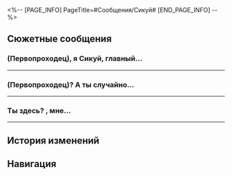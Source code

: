 <%-- [PAGE_INFO]
PageTitle=#Сообщения/Сикуй#
[END_PAGE_INFO] --%>
{{Сообщение Инфобокс
|id          = 38
|Изображение = НИП Сикуй Иконка.png
|Тип         = НИП
|Отправитель = Сикуй
|ПодписьСоо  = Я ухожу с работы точно вовремя.
|Фракция     = Лофу Сяньчжоу
}}

==Сюжетные сообщения==
===(Первопроходец), я Сикуй, главный...===
{{Сообщения
|условие_получения = 
|текст =
:'''Сикуй:''' (Первопроходец), я Сикуй, главный секретарь Комиссии по полётам. Я хочу кое о чём попросить тебя. Звёздный дворец проводит небольшое мероприятие для посетителей, чтобы рассказать о Сяньчжоу. Тебе было бы интересно?
:{Выбор} Интересно.
::'''(Первопроходец):''' Мне очень интересно. А что это за мероприятие?
:{Выбор} Однодневный тур мечты?
::'''(Первопроходец):''' Там я смогу жить роскошной жизнью моей мечты на Сяньчжоу?
::'''Сикуй:''' Откуда ты всё это {{MC|ж=взяла|м=взял}}? Я ведь ещё ничего не сказала.
:{Выбор} Мне неинтересно.
::'''(Первопроходец):''' Вообще-то, мне неинтересно. Пожалуйста, найди себе другого добровольца.
::'''Сикуй:''' Ну пожалуйста! Ты ведь знаешь о внутренних ключевых показателях эффективности.
::'''Сикуй:''' Прошу тебя! Если ты мне поможешь, то в обиде не останешься. Всем добровольцам положена награда.
:'''Сикуй:''' Не знаю, встречались ли вы с ним раньше, но в Комиссии по полётам работает инспектор скорости по имени Таньтань. Он надеялся, что общественность сможет активно участвовать в управлении дорожным движением и повышать осведомлённость о безопасности. С этой целью он планирует провести проверку скорости на Сяньчжоу.
:'''Сикуй:''' К нам редко заходят, потому что мероприятие слишком скучное, поэтому госпожа Юйкун попросила меня помочь ей привлечь больше людей. Придёшь? Ну, пожалуйста!
:'''Сикуй:''' Нужно всего лишь следить за транспортным потоком в Приюте звёздных яликов. Простая работа. Стоять на полосе и считать.
:{Выбор} Я найду Таньтаня позже.
::'''(Первопроходец):''' Понятно. Загляну к Таньтаню, когда освобожусь.
:{Выбор} Зачем использовать людей?
::'''(Первопроходец):''' Разве для этого нет никакого устройства? По-моему, использовать людей неэффективно.
::'''Сикуй:''' Это просто способ набраться опыта.
::'''Сикуй:''' Ты получишь неизгладимые впечатления, только если {{MC|ж=сама|м=сам}} произведёшь подсчёт.
::'''Сикуй:''' ...Почему я вообще это объясняю?
:{Выбор} Ты меня просишь только потому, что у тебя проблемы...
::'''(Первопроходец):''' Значит, когда всё хорошо, то я тебе не нуж{{MC|ж=на|м=ен}}, а как проблемы, так сразу ко мне?
::'''Сикуй:''' Это же хорошее дело! Ты успокойся. У каждого проекта есть бюджет, и чем меньше участников в проекте, тем больше выгода.
:'''Сикуй:''' Если {{MC|ж=готова|м=готов}}, найди Таньтаня.
<!--;{Принятая миссия: Увольнение}-->
}}
----

===(Первопроходец)? А ты случайно...===
{{Сообщения
|условие_получения = 
|текст =
:'''Сикуй:''' (Первопроходец)? А ты случайно не в порту Звездочёт Навалия?
:{Выбор} Да, в порту.
::'''(Первопроходец):''' В порту. У меня здесь кое-какие дела.
::'''Сикуй:''' Отлично!
:{Выбор} А ты откуда знаешь?
::'''(Первопроходец):''' А ты откуда знаешь? Следишь за мной, что ли?!
::'''Сикуй:''' Прости, но мне не до шуток.
:'''Сикуй:''' Я увидела в системе робоптах, что ты поблизости.
:'''Сикуй:''' Мне срочно нужна твоя помощь в одном важном деле.
:'''Сикуй:''' Полчаса назад произошёл сбой в куполе Возвышающего святилища. Вероятно, это вызвано феноменом инь-ян нового роста Древа амброзии.
:'''Сикуй:''' Долго объяснять технические детали. Короче говоря, там где-то серьёзная проблема и купол вот-вот рванёт.
:'''Сикуй:''' Лофу ещё не пришёл в себя после того хаоса, некому разбираться с аварией. К счастью, сотрудница Комиссии по полётам запрыгнула в ялик и помчалась к куполу спасать людей.
:'''Сикуй:''' Но тот ялик сломался (наверное, тоже из-за феномена инь-ян), и теперь не выходит на связь. Возможно, он совершил вынужденную посадку или потерпел крушение.
:'''Сикуй:''' Я уже запросила подкрепление у Облачных Рыцарей.
:'''Сикуй:''' Но в подобных ситуациях на счету каждая секунда. Вы можете помочь?
:{Выбор} Вы?
::'''(Первопроходец):''' «Вы»? А здесь ещё кто-то есть?
::'''Сикуй:''' Да, господин Янг тоже где-то рядом.
::'''Сикуй:''' Я с ним уже связалась.
:{Выбор} Где ялик?
::'''(Первопроходец):''' Где приземлился ялик?
::'''Сикуй:''' Я пытаюсь его найти.
::'''Сикуй:''' Твой друг, господин Янг, тоже где-то рядом. Я уже с ним связалась.
:'''Сикуй:''' Найдите хорошую точку обзора в порту Звездочёт Навалия и попробуйте его просмотреть с помощью робоптахи. Надеюсь на вас, ребята.
:'''Сикуй:''' И... эта сотрудница особенная.
:'''Сикуй:''' Умоляю, сделайте всё возможное, но спасите её.
}}
----

===Ты здесь? {{MC|ж=Красотка|м=Красавчик}}, мне...===
{{Сообщения
|условие_получения = 
|текст =
:'''Сикуй:''' Ты здесь? {{MC|ж=Красотка|м=Красавчик}}, мне нужна твоя помощь.
:{Выбор} Прошу, говорите.
::'''(Первопроходец):''' Я тут. Чем могу вам помочь?
::'''Сикуй:''' Ну и к чему такие формальности? Не чужие же люди.
:{Выбор} Я {{MC|ж=готова|м=готов}}.
::'''(Первопроходец):''' Я пройду сквозь огонь и воду, вы только прикажите.
::'''Сикуй:''' Ой, всё не так серьёзно.
:{Выбор} А сколько заплатишь?
::'''(Первопроходец):''' Я в деле. А сколько заплатят?
::'''Сикуй:''' Мне нравится твоя прямота.
::'''Сикуй:''' Не волнуйся, работа будет оплачена! Я не посмею дать тебе меньше положенного, когда ты в любимчиках у госпожи Юйкун.
:'''Сикуй:''' В общем, Древо амброзии вызвало феномен инь-ян. Множество робоптах «Журавль-экспресса» и грузовых яликов попало в аварии, пропала куча товаров.
:'''Сикуй:''' Они хотели отправить сотрудников на поиски пропажи, но ты же понимаешь... там сейчас небезопасно.
:'''Сикуй:''' Комиссия по полётам собирается отправить людей, которые умеют управлять робоптахами, заслуживают доверия и прошли боевую подготовку.
:{Выбор} Я не умею ими управлять...
::'''(Первопроходец):''' Я не умею управлять робоптахами...
::'''Сикуй:''' Не скромничай. Я уже видела, как ты управляешь робоптахой, спасая дочь госпожи Юйкун, - ты отличаешься от других.
:{Выбор} Ты мне доверяешь?
::'''(Первопроходец):''' Мы всего несколько дней знакомы, а ты уже так мне доверяешь. Это волнительно...
::'''Сикуй:''' Ты {{MC|ж=героиня, спасшая|м=герой, спасший}} дочь госпожи Юйкун! Да я скорее генералу перестану доверять, чем тебе!
:{Выбор} Я для этого не {{MC|ж=подготовлена|м=подготовлен}}.
::'''(Первопроходец):''' Хм, и когда это я {{MC|ж=успела|м=успел}} пройти боевую подготовку?..
::'''Сикуй:''' Пусть у тебя и нет подготовки, но ты блестяще {{MC|ж=проявила|м=проявил}} себя, когда {{MC|ж=спасла|м=спас}} дочь госпожи Юйкун. Это говорит о твоём таланте и способностях.
:'''Сикуй:''' Ну, хватит кочевряжиться. Ты {{MC|ж=создана|м=создан}} для этого задания.
:'''Сикуй:''' «Журавль-экспресс» прислали сотрудника. Она ждёт тебя у входа в Комиссию по полётам.
:'''Сикуй:''' Поторопись. Не заставляй её ждать.
}}
----

==История изменений==
{{История изменений|2.7}}

==Навигация==
{{Сообщения Навбокс}}